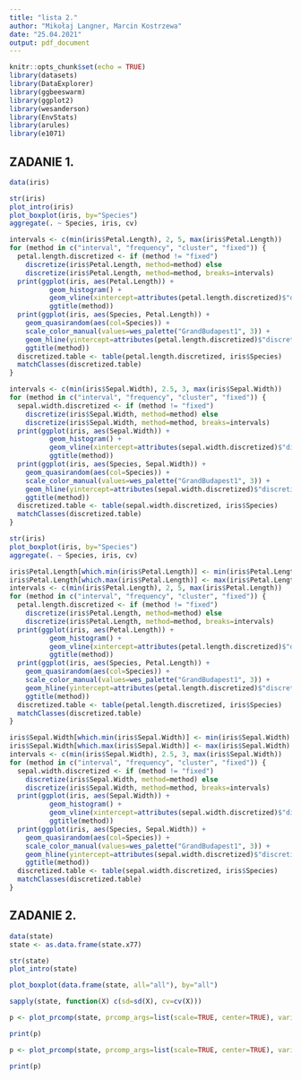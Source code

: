 ```yaml
---
title: "lista 2."
author: "Mikołaj Langner, Marcin Kostrzewa"
date: "25.04.2021"
output: pdf_document
---
```


```r
knitr::opts_chunk$set(echo = TRUE)
library(datasets)
library(DataExplorer)
library(ggbeeswarm)
library(ggplot2)
library(wesanderson)
library(EnvStats)
library(arules)
library(e1071)
```

## ZADANIE 1.


```r
data(iris)
```

```r
str(iris)
plot_intro(iris)
plot_boxplot(iris, by="Species")
aggregate(. ~ Species, iris, cv)
```

```r
intervals <- c(min(iris$Petal.Length), 2, 5, max(iris$Petal.Length))
for (method in c("interval", "frequency", "cluster", "fixed")) {
  petal.length.discretized <- if (method != "fixed") 
    discretize(iris$Petal.Length, method=method) else 
    discretize(iris$Petal.Length, method=method, breaks=intervals)
  print(ggplot(iris, aes(Petal.Length)) +
          geom_histogram() +
          geom_vline(xintercept=attributes(petal.length.discretized)$"discretized:breaks") +
          ggtitle(method))
  print(ggplot(iris, aes(Species, Petal.Length)) +
    geom_quasirandom(aes(col=Species)) +
    scale_color_manual(values=wes_palette("GrandBudapest1", 3)) +
    geom_hline(yintercept=attributes(petal.length.discretized)$"discretized:breaks") +
    ggtitle(method))
  discretized.table <- table(petal.length.discretized, iris$Species)
  matchClasses(discretized.table)
}
```

```r
intervals <- c(min(iris$Sepal.Width), 2.5, 3, max(iris$Sepal.Width))
for (method in c("interval", "frequency", "cluster", "fixed")) {
  sepal.width.discretized <- if (method != "fixed") 
    discretize(iris$Sepal.Width, method=method) else 
    discretize(iris$Sepal.Width, method=method, breaks=intervals)
  print(ggplot(iris, aes(Sepal.Width)) +
          geom_histogram() +
          geom_vline(xintercept=attributes(sepal.width.discretized)$"discretized:breaks") +
          ggtitle(method))
  print(ggplot(iris, aes(Species, Sepal.Width)) +
    geom_quasirandom(aes(col=Species)) +
    scale_color_manual(values=wes_palette("GrandBudapest1", 3)) +
    geom_hline(yintercept=attributes(sepal.width.discretized)$"discretized:breaks") +
    ggtitle(method))
  discretized.table <- table(sepal.width.discretized, iris$Species)
  matchClasses(discretized.table)
}
```

```r
str(iris)
plot_boxplot(iris, by="Species")
aggregate(. ~ Species, iris, cv)
```

```r
iris$Petal.Length[which.min(iris$Petal.Length)] <- min(iris$Petal.Length) - IQR(iris$Petal.Length)
iris$Petal.Length[which.max(iris$Petal.Length)] <- max(iris$Petal.Length) + IQR(iris$Petal.Length)
intervals <- c(min(iris$Petal.Length), 2, 5, max(iris$Petal.Length))
for (method in c("interval", "frequency", "cluster", "fixed")) {
  petal.length.discretized <- if (method != "fixed") 
    discretize(iris$Petal.Length, method=method) else 
    discretize(iris$Petal.Length, method=method, breaks=intervals)
  print(ggplot(iris, aes(Petal.Length)) +
          geom_histogram() +
          geom_vline(xintercept=attributes(petal.length.discretized)$"discretized:breaks") +
          ggtitle(method))
  print(ggplot(iris, aes(Species, Petal.Length)) +
    geom_quasirandom(aes(col=Species)) +
    scale_color_manual(values=wes_palette("GrandBudapest1", 3)) +
    geom_hline(yintercept=attributes(petal.length.discretized)$"discretized:breaks") +
    ggtitle(method))
  discretized.table <- table(petal.length.discretized, iris$Species)
  matchClasses(discretized.table)
}
```

```r
iris$Sepal.Width[which.min(iris$Sepal.Width)] <- min(iris$Sepal.Width) - IQR(iris$Sepal.Width)
iris$Sepal.Width[which.max(iris$Sepal.Width)] <- max(iris$Sepal.Width) + IQR(iris$Sepal.Width)
intervals <- c(min(iris$Sepal.Width), 2.5, 3, max(iris$Sepal.Width))
for (method in c("interval", "frequency", "cluster", "fixed")) {
  sepal.width.discretized <- if (method != "fixed") 
    discretize(iris$Sepal.Width, method=method) else 
    discretize(iris$Sepal.Width, method=method, breaks=intervals)
  print(ggplot(iris, aes(Sepal.Width)) +
          geom_histogram() +
          geom_vline(xintercept=attributes(sepal.width.discretized)$"discretized:breaks") +
          ggtitle(method))
  print(ggplot(iris, aes(Species, Sepal.Width)) +
    geom_quasirandom(aes(col=Species)) +
    scale_color_manual(values=wes_palette("GrandBudapest1", 3)) +
    geom_hline(yintercept=attributes(sepal.width.discretized)$"discretized:breaks") +
    ggtitle(method))
  discretized.table <- table(sepal.width.discretized, iris$Species)
  matchClasses(discretized.table)
}
```

## ZADANIE 2.

```r
data(state)
state <- as.data.frame(state.x77)
```

```r
str(state)
plot_intro(state)
```

```r
plot_boxplot(data.frame(state, all="all"), by="all")
```

```r
sapply(state, function(X) c(sd=sd(X), cv=cv(X)))
```

```r
p <- plot_prcomp(state, prcomp_args=list(scale=TRUE, center=TRUE), variance_cap=0.8)[2]
```

```r
print(p)
```

```r
p <- plot_prcomp(state, prcomp_args=list(scale=TRUE, center=TRUE), variance_cap=1)[1]
```

```r
print(p)
```
